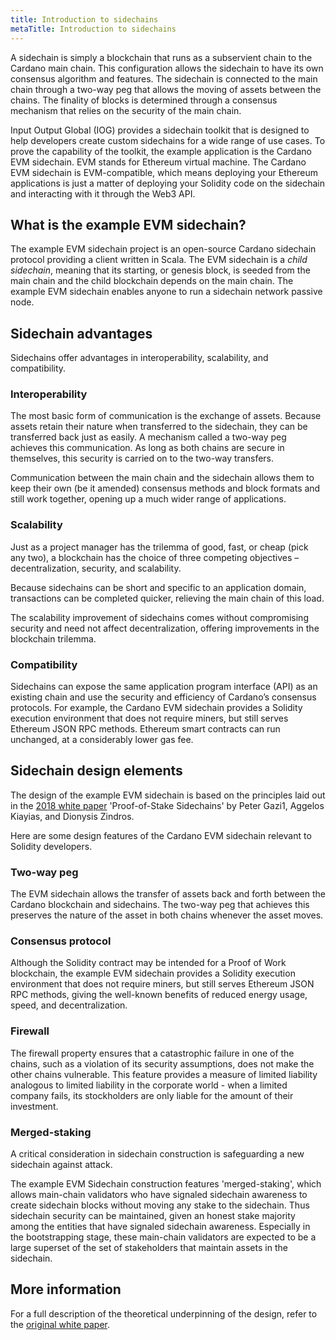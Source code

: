 ```yaml
---
title: Introduction to sidechains
metaTitle: Introduction to sidechains
---
```


A sidechain is simply a blockchain that runs as a subservient chain to the Cardano main chain. This configuration allows the sidechain to have its own consensus algorithm and features. The sidechain is connected to the main chain through a two-way peg that allows the moving of assets between the chains. The finality of blocks is determined through a consensus mechanism that relies on the security of the main chain.
  
Input Output Global (IOG) provides a sidechain toolkit that is designed to help developers create custom sidechains for a wide range of use cases. To prove the capability of the toolkit, the example application is the Cardano EVM sidechain. EVM stands for Ethereum virtual machine. The Cardano EVM sidechain is EVM-compatible, which means deploying your Ethereum applications is just a matter of deploying your Solidity code on the sidechain and interacting with it through the Web3 API.

## What is the example EVM sidechain?

The example EVM sidechain project is an open-source Cardano sidechain protocol providing a client written in Scala. The EVM sidechain is a *child sidechain*, meaning that its starting, or genesis block, is seeded from the main chain and the child blockchain depends on the main chain. The example EVM sidechain enables anyone to run a sidechain network passive node.

## Sidechain advantages

Sidechains offer advantages in interoperability, scalability, and compatibility.

### Interoperability

The most basic form of communication is the exchange of assets. Because assets retain their nature when transferred to the sidechain, they can be transferred back just as easily. A mechanism called a two-way peg achieves this communication. As long as both chains are secure in themselves, this security is carried on to the two-way transfers.

Communication between the main chain and the sidechain allows them to keep their own (be it amended) consensus methods and block formats and still work together, opening up a much wider range of applications.

### Scalability

Just as a project manager has the trilemma of good, fast, or cheap (pick any two), a blockchain has the choice of three competing objectives – decentralization, security, and scalability.

Because sidechains can be short and specific to an application domain, transactions can be completed quicker, relieving the main chain of this load.

The scalability improvement of sidechains comes without compromising security and need not affect decentralization, offering improvements in the blockchain trilemma. 

### Compatibility

Sidechains can expose the same application program interface (API) as an existing chain and use the security and efficiency of Cardano’s consensus protocols. For example, the Cardano EVM sidechain provides a Solidity execution environment that does not require miners, but still serves Ethereum JSON RPC methods. Ethereum smart contracts can run unchanged, at a considerably lower gas fee.

## Sidechain design elements

The design of the example EVM sidechain is based on the principles laid out in the [2018 white paper](https://iohk.io/en/research/library/papers/proof-of-stake-sidechains/) 'Proof-of-Stake Sidechains' by Peter Gazi1, Aggelos Kiayias, and Dionysis Zindros.  

Here are some design features of the Cardano EVM sidechain relevant to Solidity developers.

### Two-way peg

The EVM sidechain allows the transfer of assets back and forth between the Cardano blockchain and sidechains. The two-way peg that achieves this preserves the nature of the asset in both chains whenever the asset moves.

### Consensus protocol

Although the Solidity contract may be intended for a Proof of Work blockchain, the example EVM sidechain  provides a Solidity execution environment that does not require miners, but still serves Ethereum JSON RPC methods, giving the well-known benefits of reduced energy usage, speed, and decentralization.

### Firewall 

The firewall property ensures that a catastrophic failure in one of the chains, such as a violation of its security assumptions, does not make the other chains vulnerable. This feature provides a measure of limited liability analogous to limited liability in the corporate world - when a limited company fails, its stockholders are only liable for the amount of their investment.

### Merged-staking

A critical consideration in sidechain construction is safeguarding a new sidechain against attack.

The example EVM Sidechain construction features 'merged-staking', which allows main-chain validators who have signaled sidechain awareness to create sidechain blocks without moving any stake to the sidechain. Thus sidechain security can be maintained, given an honest stake majority among the entities that have signaled sidechain awareness. Especially in the bootstrapping stage, these main-chain validators are expected to be a large superset of the set of stakeholders that maintain assets in the sidechain.  

## More information

For a full description of the theoretical underpinning of the design, refer to the [original white paper](https://eprint.iacr.org/2018/1239.pdf).
